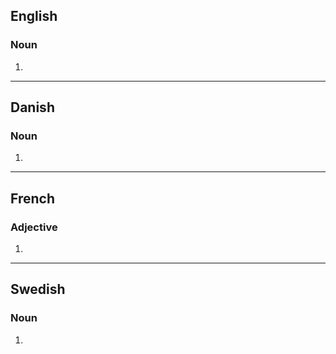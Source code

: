 ==English==

===Noun===
{{head|en|noun form}}

# {{plural of|en|formel}}

----

==Danish==

===Noun===
{{head|da|noun form|g=c}}

# {{inflection of|da|formel||indef|gen|s}}

----

==French==

===Adjective===
{{head|fr|adjective form}}

# {{masculine plural of|fr|formel}}

----

==Swedish==

===Noun===
{{head|sv|noun form}}

# {{sv-noun-form-indef-gen|formel}}